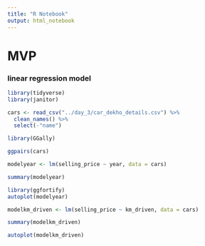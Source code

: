 ```yaml
---
title: "R Notebook"
output: html_notebook
---
```

# MVP
### linear regression model

```r
library(tidyverse)
library(janitor)

cars <- read_csv("../day_3/car_dekho_details.csv") %>% 
  clean_names() %>% 
  select(-"name")
```

```r
library(GGally)

ggpairs(cars)
```

```r
modelyear <- lm(selling_price ~ year, data = cars)
```

```r
summary(modelyear)
```
```r
library(ggfortify)
autoplot(modelyear)
```

```r
modelkm_driven <- lm(selling_price ~ km_driven, data = cars)
```

```r
summary(modelkm_driven)
```

```r
autoplot(modelkm_driven)
```


